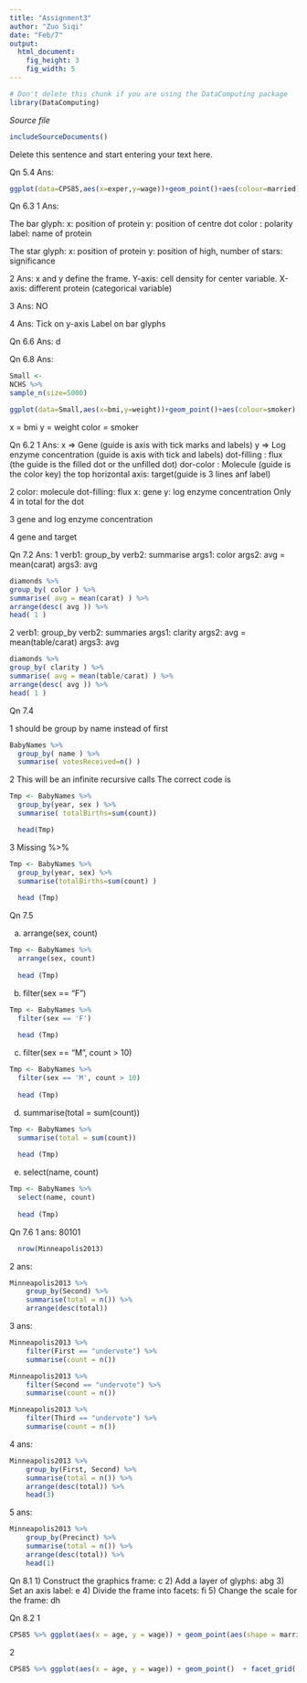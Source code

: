 ```yaml
---
title: "Assignment3"
author: "Zuo Siqi"
date: "Feb/7"
output: 
  html_document:
    fig_height: 3
    fig_width: 5
---
```

<!-- Don't edit in between this line and the one below -->
```r
# Don't delete this chunk if you are using the DataComputing package
library(DataComputing)
```
*Source file* 
```r
includeSourceDocuments()
```
<!-- Don't edit the material above this line -->


Delete this sentence and start entering your text here.

Qn 5.4
Ans:
```r
ggplot(data=CPS85,aes(x=exper,y=wage))+geom_point()+aes(colour=married)+scale_x_log10()+scale_y_log10()+facet_wrap(~sector,ncol=4) 
```

Qn 6.3
1
Ans:

The bar glyph:
x: position of protein
y: position of centre dot
color : polarity
label: name of protein

The star glyph:
x: position of protein
y: position of high,
number of stars: significance

2
Ans:
x and y define the frame. 
Y-axis: cell density for center variable. 
X-axis: different protein (categorical variable)

3
Ans:
NO

4
Ans:
Tick on y-axis
Label on bar glyphs

Qn 6.6
Ans: d

Qn 6.8
Ans:
```r
Small <-
NCHS %>%
sample_n(size=5000)

ggplot(data=Small,aes(x=bmi,y=weight))+geom_point()+aes(colour=smoker) 

```

x = bmi
y = weight
color = smoker

Qn 6.2
1
Ans:
x => Gene (guide is axis with tick marks and labels)
y => Log enzyme concentration (guide is axis with tick and labels)
dot-filling : flux (the guide is the filled dot or the unfilled dot)
dor-color : Molecule (guide is the color key)
the top horizontal axis: target(guide is 3 lines anf label)

2
color: molecule
dot-filling: flux
x: gene
y: log enzyme concentration 
Only 4 in total for the dot

3
gene and log enzyme concentration

4
gene and target

Qn 7.2
Ans:
1
verb1: group_by
verb2: summarise
args1: color
args2: avg = mean(carat)
args3: avg

```r
diamonds %>%
group_by( color ) %>%
summarise( avg = mean(carat) ) %>%
arrange(desc( avg )) %>%
head( 1 )
```

2
verb1: group_by
verb2: summaries
args1: clarity
args2: avg = mean(table/carat)
args3: avg

```r
diamonds %>%
group_by( clarity ) %>%
summarise( avg = mean(table/carat) ) %>%
arrange(desc( avg )) %>%
head( 1 )
```

Qn 7.4

1
should be group by name instead of first

```r
BabyNames %>%
  group_by( name ) %>%
  summarise( votesReceived=n() )

```

2
This will be an infinite recursive calls 
The correct code is 
```r
Tmp <- BabyNames %>%
  group_by(year, sex ) %>%
  summarise( totalBirths=sum(count))

  head(Tmp)
```

3
Missing %>%
```r
Tmp <- BabyNames %>%
  group_by(year, sex) %>%
  summarise(totalBirths=sum(count) )
  
  head (Tmp)
```

Qn 7.5

(a) arrange(sex, count)
```r
Tmp <- BabyNames %>%
  arrange(sex, count)
  
  head (Tmp)
```

(b) filter(sex == "F")
```r
Tmp <- BabyNames %>%
  filter(sex == 'F')
  
  head (Tmp)
```


(c) filter(sex == "M", count > 10)
```r
Tmp <- BabyNames %>%
  filter(sex == 'M', count > 10)
  
  head (Tmp)
```

(d) summarise(total = sum(count))
```r
Tmp <- BabyNames %>%
  summarise(total = sum(count))
  
  head (Tmp)
```

(e) select(name, count)
```r
Tmp <- BabyNames %>%
  select(name, count)
  
  head (Tmp)
```

Qn 7.6
1
ans:
80101
```r
  nrow(Minneapolis2013)
```

2
ans:

```r
Minneapolis2013 %>%
    group_by(Second) %>%
    summarise(total = n()) %>%
    arrange(desc(total))
```

3
ans:
```r
Minneapolis2013 %>% 
    filter(First == "undervote") %>% 
    summarise(count = n())
```

```r
Minneapolis2013 %>% 
    filter(Second == "undervote") %>% 
    summarise(count = n())
```

```r
Minneapolis2013 %>% 
    filter(Third == "undervote") %>% 
    summarise(count = n())
```

4
ans:
```r
Minneapolis2013 %>% 
    group_by(First, Second) %>% 
    summarise(total = n()) %>% 
    arrange(desc(total)) %>%
    head(3)
```

5
ans:
```r
Minneapolis2013 %>% 
    group_by(Precinct) %>% 
    summarise(total = n()) %>% 
    arrange(desc(total)) %>%
    head(1)
```

Qn 8.1
1) Construct the graphics frame:
c
2) Add a layer of glyphs:
abg
3) Set an axis label:
e
4) Divide the frame into facets:
fi
5) Change the scale for the frame:
dh

Qn 8.2
1 
```r
CPS85 %>% ggplot(aes(x = age, y = wage)) + geom_point(aes(shape = married)) + facet_wrap(~ sector) + ylim(0, 30)
```

2
```r
CPS85 %>% ggplot(aes(x = age, y = wage)) + geom_point()  + facet_grid( sex ~ married)
```
